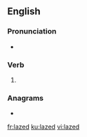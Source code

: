 ==English==

===Pronunciation===
* {{IPA|/leɪzd/|lang=en}}

===Verb===
{{head|en|verb form}}

# {{en-past of|laze}}

===Anagrams===
* {{l|en|Zelda}}

[[fr:lazed]]
[[ku:lazed]]
[[vi:lazed]]